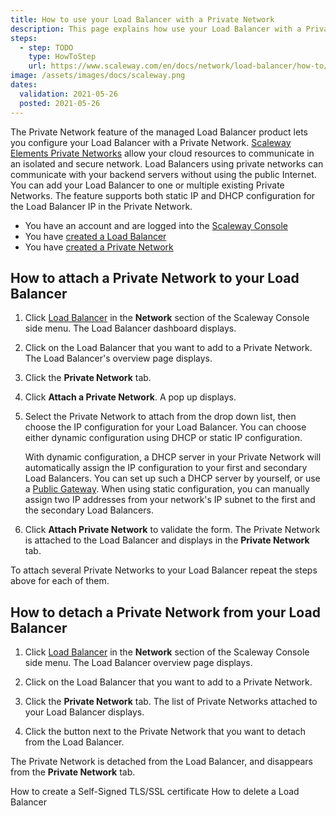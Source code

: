 ```yaml
---
title: How to use your Load Balancer with a Private Network
description: This page explains how use your Load Balancer with a Private Network
steps:
  - step: TODO
    type: HowToStep
    url: https://www.scaleway.com/en/docs/network/load-balancer/how-to/use-with-private-network/
image: /assets/images/docs/scaleway.png
dates:
  validation: 2021-05-26
  posted: 2021-05-26
---
```


The Private Network feature of the managed Load Balancer product lets you configure your Load Balancer with a Private Network. [Scaleway Elements Private Networks](/network/vpc/concepts#private-networks) allow your cloud resources to communicate in an isolated and secure network. Load Balancers using private networks can communicate with your backend servers without using the public Internet. You can add your Load Balancer to one or multiple existing Private Networks. The feature supports both static IP and DHCP configuration for the Load Balancer IP in the Private Network.

<Message type="requirement">

- You have an account and are logged into the [Scaleway Console](https://console.scaleway.com) 
- You have [created a Load Balancer](/network/load-balancer/how-to/create-load-balancer)
- You have [created a Private Network](/network/vpc/how-to/use-private-networks/#how-to-create-a-private-network)

</Message>

## How to attach a Private Network to your Load Balancer

1. Click [Load Balancer](https://console.scaleway.com/load-balancer/lbs) in the **Network** section of the Scaleway Console side menu. The Load Balancer dashboard displays.

2. Click on the Load Balancer that you want to add to a Private Network. The Load Balancer's overview page displays.

3.  Click the **Private Network** tab. 

    <Lightbox src="scaleway-load-balancer-attach-private-network.png" alt="" />

4. Click **Attach a Private Network**. A pop up displays.

5. Select the Private Network to attach from the drop down list, then choose the IP configuration for your Load Balancer. You can choose either dynamic configuration using DHCP or static IP configuration. 

    With dynamic configuration, a DHCP server in your Private Network will automatically assign the IP configuration to your first and secondary Load Balancers. You can set up such a DHCP server by yourself, or use a [Public Gateway](https://console.scaleway.com/vpc/public-gateways). When using static configuration, you can manually assign two IP addresses from your network's IP subnet to the first and the secondary Load Balancers. 

    <Lightbox src="scaleway-load-balancer-private-network-configuration.png" alt="" />

6. Click **Attach Private Network** to validate the form. The Private Network is attached to the Load Balancer and displays in the **Private Network** tab.

To attach several Private Networks to your Load Balancer repeat the steps above for each of them. 

## How to detach a Private Network from your Load Balancer

1. Click [Load Balancer](https://console.scaleway.com/load-balancer/lbs) in the **Network** section of the Scaleway Console side menu. The Load Balancer overview page displays. 

2. Click on the Load Balancer that you want to add to a Private Network. 

3. Click the **Private Network** tab. The list of Private Networks attached to your Load Balancer displays.

4. Click the <Icon name="unlink" /> button next to the Private Network that you want to detach from the Load Balancer. 

    <Lightbox src="scaleway-load-balancer-detach-private-network.png" alt="" />

The Private Network is detached from the Load Balancer, and disappears from the **Private Network** tab. 


<Navigation title="See Also">
  <PreviousButton to="/network/load-balancer/how-to/create-self-signed-tls-certificate/">How to create a Self-Signed TLS/SSL certificate</PreviousButton>
  <NextButton to="/network/load-balancer/how-to/delete-load-balancer/">How to delete a Load Balancer</NextButton>
</Navigation>
